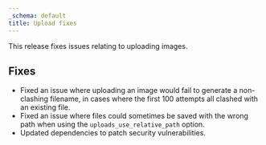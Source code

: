 ```yaml
---
_schema: default
title: Upload fixes
---
```

This release fixes issues relating to uploading images.

## Fixes

* Fixed an issue where uploading an image would fail to generate a non-clashing filename, in cases where the first 100 attempts all clashed with an existing file.
* Fixed an issue where files could sometimes be saved with the wrong path when using the `uploads_use_relative_path` option.
* Updated dependencies to patch security vulnerabilities.